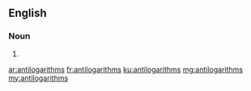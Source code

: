 ==English==

===Noun===
{{head|en}}

# {{plural of|antilogarithm}}

[[ar:antilogarithms]]
[[fr:antilogarithms]]
[[ku:antilogarithms]]
[[mg:antilogarithms]]
[[my:antilogarithms]]